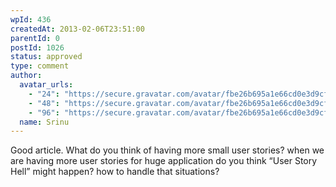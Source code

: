 ```yaml
---
wpId: 436
createdAt: 2013-02-06T23:51:00
parentId: 0
postId: 1026
status: approved
type: comment
author:
  avatar_urls:
    - "24": "https://secure.gravatar.com/avatar/fbe26b695a1e66cd0e3d9cfad0bde68d?s=24&d=mm&r=g"
    - "48": "https://secure.gravatar.com/avatar/fbe26b695a1e66cd0e3d9cfad0bde68d?s=48&d=mm&r=g"
    - "96": "https://secure.gravatar.com/avatar/fbe26b695a1e66cd0e3d9cfad0bde68d?s=96&d=mm&r=g"
  name: Srinu
---
```


Good article. What do you think of having more small user stories? when we are having more user stories for huge application do you think “User Story Hell” might happen? how to handle that situations?